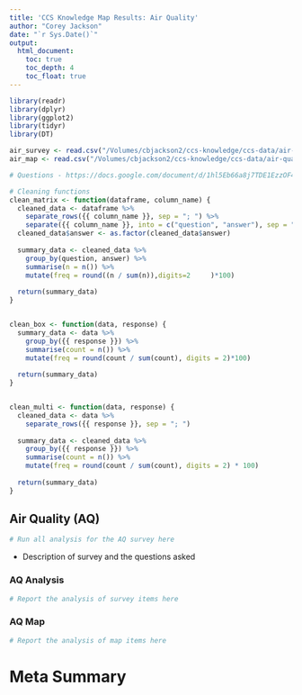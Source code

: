 ```yaml
---
title: 'CCS Knowledge Map Results: Air Quality'
author: "Corey Jackson"
date: "`r Sys.Date()`"
output:
  html_document:
    toc: true
    toc_depth: 4
    toc_float: true
---
```


```r
library(readr)
library(dplyr)
library(ggplot2)
library(tidyr)
library(DT)

air_survey <- read.csv("/Volumes/cbjackson2/ccs-knowledge/ccs-data/air-quality/air_survey.csv")
air_map <- read.csv("/Volumes/cbjackson2/ccs-knowledge/ccs-data/air-quality/air_map.csv")

# Questions - https://docs.google.com/document/d/1hl5Eb66a8j7TDE1EzzOF4eUjUguet5dMsw7UJydr_uY/edit

# Cleaning functions
clean_matrix <- function(dataframe, column_name) {
  cleaned_data <- dataframe %>%
    separate_rows({{ column_name }}, sep = "; ") %>%
    separate({{ column_name }}, into = c("question", "answer"), sep = " - ")
  cleaned_data$answer <- as.factor(cleaned_data$answer)
  
  summary_data <- cleaned_data %>%
    group_by(question, answer) %>%
    summarise(n = n()) %>%
    mutate(freq = round((n / sum(n)),digits=2     )*100)
  
  return(summary_data)
}


clean_box <- function(data, response) {
  summary_data <- data %>%
    group_by({{ response }}) %>%
    summarise(count = n()) %>%
    mutate(freq = round(count / sum(count), digits = 2)*100)
  
  return(summary_data)
}


clean_multi <- function(data, response) {
  cleaned_data <- data %>%
    separate_rows({{ response }}, sep = "; ")
  
  summary_data <- cleaned_data %>%
    group_by({{ response }}) %>%
    summarise(count = n()) %>%
    mutate(freq = round(count / sum(count), digits = 2) * 100)
  
  return(summary_data)
}
```

## Air Quality (AQ)

```r

# Run all analysis for the AQ survey here

```

- Description of survey and the questions asked


### AQ Analysis
```r

# Report the analysis of survey items here

```

### AQ Map
```r

# Report the analysis of map items here

```



# Meta Summary



